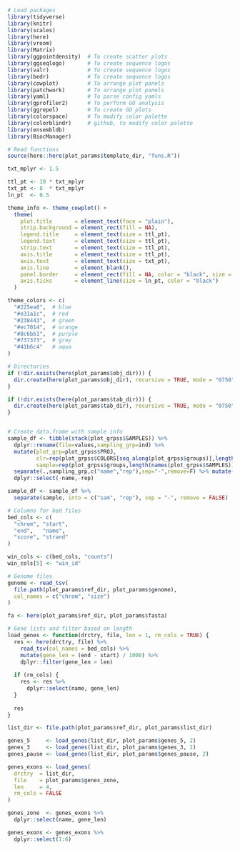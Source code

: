 
```r

# Load packages
library(tidyverse)
library(knitr)
library(scales)
library(here)
library(vroom)
library(Matrix)
library(ggpointdensity)  # To create scatter plots
library(ggseqlogo)       # To create sequence logos
library(valr)            # To create sequence logos
library(bedr)            # To create sequence logos
library(cowplot)         # To arrange plot panels
library(patchwork)       # To arrange plot panels
library(yaml)            # To parse config yamls
library(gprofiler2)      # To perform GO analysis
library(ggrepel)         # To create GO plots
library(colorspace)      # To modify color palette
library(colorblindr)     # github, to modify color palette
library(ensembldb)
library(BiocManager)

# Read functions
source(here::here(plot_params$template_dir, "funs.R"))

```

```r

txt_mplyr <- 1.5

ttl_pt <- 10 * txt_mplyr
txt_pt <- 8  * txt_mplyr
ln_pt  <- 0.5

theme_info <- theme_cowplot() +
  theme(
    plot.title       = element_text(face = "plain"),
    strip.background = element_rect(fill = NA),
    legend.title     = element_text(size = ttl_pt),
    legend.text      = element_text(size = ttl_pt),
    strip.text       = element_text(size = ttl_pt),
    axis.title       = element_text(size = ttl_pt),
    axis.text        = element_text(size = txt_pt),
    axis.line        = element_blank(),
    panel.border     = element_rect(fill = NA, color = "black", size = ln_pt),
    axis.ticks       = element_line(size = ln_pt, color = "black")
  )

theme_colors <- c(
  "#225ea8",  # blue
  "#e31a1c",  # red
  "#238443",  # green
  "#ec7014",  # orange
  "#8c6bb1",  # purple
  "#737373",  # grey
  "#41b6c4"   # aqua
)

```

```r

# Directories
if (!dir.exists(here(plot_params$obj_dir))) {
  dir.create(here(plot_params$obj_dir), recursive = TRUE, mode = "0750")
}

if (!dir.exists(here(plot_params$tab_dir))) {
  dir.create(here(plot_params$tab_dir), recursive = TRUE, mode = "0750")
}


# Create data.frame with sample info
sample_df <- tibble(stack(plot_grpss$SAMPLES)) %>% 
  dplyr::rename(file=values,sampling_grp=ind) %>% 
  mutate(plot_grp=plot_grpss$PROJ,
         clr=rep(plot_grpss$COLORS[seq_along(plot_grpss$groups)],length(names(plot_grpss$SAMPLES))),
         sample=rep(plot_grpss$groups,length(names(plot_grpss$SAMPLES)))) %>% 
  separate(.,sampling_grp,c("name","rep"),sep="-",remove=F) %>% mutate(sample=paste0(sample,"-",rep)) %>% 
  dplyr::select(-name,-rep)

sample_df <- sample_df %>%
  separate(sample, into = c("sam", "rep"), sep = "-", remove = FALSE)

# Columns for bed files
bed_cols <- c(
  "chrom", "start", 
  "end",   "name", 
  "score", "strand"
)

win_cols <- c(bed_cols, "counts")
win_cols[5] <- "win_id"

# Genome files
genome <- read_tsv(
  file.path(plot_params$ref_dir, plot_params$genome),
  col_names = c("chrom", "size")
)

fa <- here(plot_params$ref_dir, plot_params$fasta)

# Gene lists and filter based on length
load_genes <- function(drctry, file, len = 1, rm_cols = TRUE) {
  res <- here(drctry, file) %>%
    read_tsv(col_names = bed_cols) %>%
    mutate(gene_len = (end - start) / 1000) %>%
    dplyr::filter(gene_len > len)
  
  if (rm_cols) {
    res <- res %>%
      dplyr::select(name, gene_len)
  }
  
  res
}

list_dir <- file.path(plot_params$ref_dir, plot_params$list_dir)

genes_5     <- load_genes(list_dir, plot_params$genes_5, 2)
genes_3     <- load_genes(list_dir, plot_params$genes_3, 2)
genes_pause <- load_genes(list_dir, plot_params$genes_pause, 2)

genes_exons <- load_genes(
  drctry  = list_dir,
  file    = plot_params$genes_zone,
  len     = 4,
  rm_cols = FALSE
)

genes_zone  <- genes_exons %>%
  dplyr::select(name, gene_len)

genes_exons <- genes_exons %>%
  dplyr::select(1:6)

```


